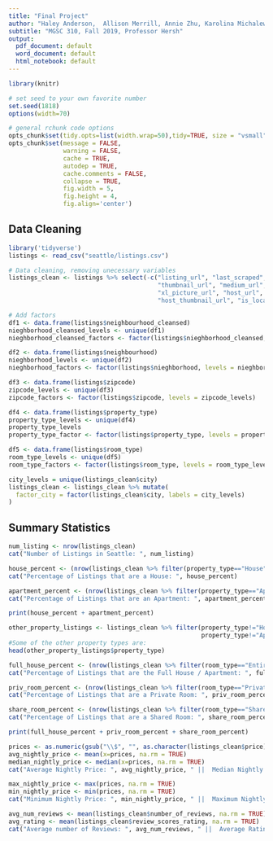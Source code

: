```yaml
---
title: "Final Project"
author: "Haley Anderson,  Allison Merrill, Annie Zhu, Karolina Michalewska"
subtitle: "MGSC 310, Fall 2019, Professor Hersh"
output:
  pdf_document: default
  word_document: default
  html_notebook: default
---
```


```r
library(knitr)

# set seed to your own favorite number
set.seed(1818)
options(width=70)

# general rchunk code options
opts_chunk$set(tidy.opts=list(width.wrap=50),tidy=TRUE, size = "vsmall")
opts_chunk$set(message = FALSE,
               warning = FALSE,
               cache = TRUE,
               autodep = TRUE,
               cache.comments = FALSE,
               collapse = TRUE,
               fig.width = 5,  
               fig.height = 4,
               fig.align='center')
```

## Data Cleaning
```r
library('tidyverse')
listings <- read_csv("seattle/listings.csv")

# Data cleaning, removing unecessary variables 
listings_clean <- listings %>% select(-c("listing_url", "last_scraped", "scrape_id", 
                                         "thumbnail_url", "medium_url", "picture_url",
                                         "xl_picture_url", "host_url", "host_picture_url",
                                         "host_thumbnail_url", "is_location_exact"))

# Add factors
df1 <- data.frame(listings$neighbourhood_cleansed)
nieghborhood_cleansed_levels <- unique(df1)
nieghborhood_cleansed_factors <- factor(listings$nieghborhood_cleansed, levels = nieghborhood_cleansed_levels)

df2 <- data.frame(listings$neighbourhood)
nieghborhood_levels <- unique(df2)
nieghborhood_factors <- factor(listings$nieghborhood, levels = nieghborhood_levels)

df3 <- data.frame(listings$zipcode)
zipcode_levels <- unique(df3)
zipcode_factors <- factor(listings$zipcode, levels = zipcode_levels)

df4 <- data.frame(listings$property_type)
property_type_levels <- unique(df4)
property_type_levels
property_type_factor <- factor(listings$property_type, levels = property_type_levels)

df5 <- data.frame(listings$room_type)
room_type_levels <- unique(df5)
room_type_factors <- factor(listings$room_type, levels = room_type_levels)

city_levels = unique(listings_clean$city)
listings_clean <- listings_clean %>% mutate(
  factor_city = factor(listings_clean$city, labels = city_levels)
)
```

## Summary Statistics
```r
num_listing <- nrow(listings_clean)
cat("Number of Listings in Seattle: ", num_listing)

house_percent <- (nrow(listings_clean %>% filter(property_type=="House")) /  num_listing)
cat("Percentage of Listings that are a House: ", house_percent)

apartment_percent <- (nrow(listings_clean %>% filter(property_type=="Apartment")) /  num_listing)
cat("Percentage of Listings that are an Apartment: ", apartment_percent)

print(house_percent + apartment_percent)

other_property_listings <- listings_clean %>% filter(property_type!="House", 
                                                     property_type!="Apartment")
#Some of the other property types are:
head(other_property_listings$property_type)

full_house_percent <- (nrow(listings_clean %>% filter(room_type=="Entire home/apt")) / num_listing)
cat("Percentage of Listings that are the Full House / Apartment: ", full_house_percent)

priv_room_percent <- (nrow(listings_clean %>% filter(room_type=="Private room")) / num_listing)
cat("Percentage of Listings that are a Private Room: ", priv_room_percent)

share_room_percent <- (nrow(listings_clean %>% filter(room_type=="Shared room")) / num_listing)
cat("Percentage of Listings that are a Shared Room: ", share_room_percent)

print(full_house_percent + priv_room_percent + share_room_percent)

prices <- as.numeric(gsub("\\$", "", as.character(listings_clean$price)))
avg_nightly_price <- mean(x=prices, na.rm = TRUE)
median_nightly_price <- median(x=prices, na.rm = TRUE)
cat("Average Nightly Price: ", avg_nightly_price, " ||  Median Nightly Price: ", median_nightly_price)

max_nightly_price <- max(prices, na.rm = TRUE)
min_nightly_price <- min(prices, na.rm = TRUE)
cat("Minimum Nightly Price: ", min_nightly_price, " ||  Maximum Nightly Price: ", max_nightly_price)

avg_num_reviews <- mean(listings_clean$number_of_reviews, na.rm = TRUE)
avg_rating <- mean(listings_clean$review_scores_rating, na.rm = TRUE)
cat("Average number of Reviews: ", avg_num_reviews, " ||  Average Rating out of 100: ", avg_rating)
```

